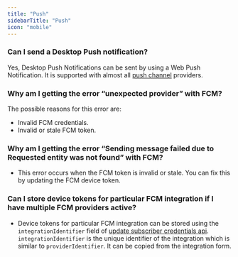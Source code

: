 ```yaml
---
title: "Push"
sidebarTitle: "Push"
icon: "mobile"
---
```



### Can I send a Desktop Push notification?
Yes, Desktop Push Notifications can be sent by using a Web Push Notification. It is supported with almost all [push channel](/channels-and-providers/push/overview) providers.

### Why am I getting the error “unexpected provider” with FCM?
The possible reasons for this error are:
- Invalid FCM credentials.
- Invalid or stale FCM token.

### Why am I getting the error “Sending message failed due to Requested entity was not found” with FCM?
- This error occurs when the FCM token is invalid or stale. You can fix this by updating the FCM device token.

### Can I store device tokens for particular FCM integration if I have multiple FCM providers active?
- Device tokens for particular FCM integration can be stored using the `integrationIdentifier` field of [update subscriber credentials api](/api-reference/subscribers/update-subscriber-credentials). `integrationIdentifier` is the unique identifier of the integration which is similar to `providerIdentifier`. It can be copied from the integration form.

<ContactSupportSnippet />